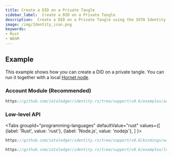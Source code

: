 ```yaml
---
title: Create a DID on a Private Tangle
sidebar_label:  Create a DID on a Private Tangle
description:  Create a DID on a Private Tangle using the IOTA Identity Rust Library or its WASM bindings
image: /img/Identity_icon.png
keywords:
- Rust
- WASM
---
```



<Announcement/>

## Example

This example shows how you can create a DID on a private tangle. You can run it together with a local [Hornet node](https://wiki.iota.org/hornet/welcome).

### Account Module (Recommended)

```rust reference
https://github.com/iotaledger/identity.rs/tree/support/v0.6/examples/account/config.rs
```

### Low-level API

<Tabs
    groupId="programming-languages"
    defaultValue="rust"
    values={[
        {label: 'Rust', value: 'rust'},
        {label: 'Node.js', value: 'nodejs'},
    ]
    }>

<TabItem value="nodejs">

```ts reference
https://github.com/iotaledger/identity.rs/tree/support/v0.6/bindings/wasm/examples/src/private_tangle.js
```

</TabItem>
<TabItem value="rust">

```rust reference
https://github.com/iotaledger/identity.rs/tree/support/v0.6/examples/low-level-api/private_tangle.rs
```

</TabItem>
</Tabs>
